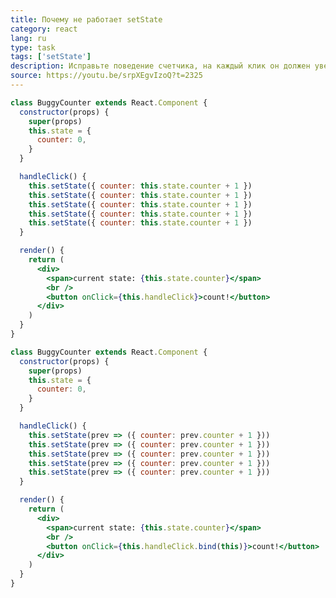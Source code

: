 ```yaml
---
title: Почему не работает setState
category: react
lang: ru
type: task
tags: ['setState']
description: Исправьте поведение счетчика, на каждый клик он должен увеличивать state на 5
source: https://youtu.be/srpXEgvIzoQ?t=2325
---
```


```jsx example
class BuggyCounter extends React.Component {
  constructor(props) {
    super(props)
    this.state = {
      counter: 0,
    }
  }

  handleClick() {
    this.setState({ counter: this.state.counter + 1 })
    this.setState({ counter: this.state.counter + 1 })
    this.setState({ counter: this.state.counter + 1 })
    this.setState({ counter: this.state.counter + 1 })
    this.setState({ counter: this.state.counter + 1 })
  }

  render() {
    return (
      <div>
        <span>current state: {this.state.counter}</span>
        <br />
        <button onClick={this.handleClick}>count!</button>
      </div>
    )
  }
}
```

```jsx answer
class BuggyCounter extends React.Component {
  constructor(props) {
    super(props)
    this.state = {
      counter: 0,
    }
  }

  handleClick() {
    this.setState(prev => ({ counter: prev.counter + 1 }))
    this.setState(prev => ({ counter: prev.counter + 1 }))
    this.setState(prev => ({ counter: prev.counter + 1 }))
    this.setState(prev => ({ counter: prev.counter + 1 }))
    this.setState(prev => ({ counter: prev.counter + 1 }))
  }

  render() {
    return (
      <div>
        <span>current state: {this.state.counter}</span>
        <br />
        <button onClick={this.handleClick.bind(this)}>count!</button>
      </div>
    )
  }
}
```
